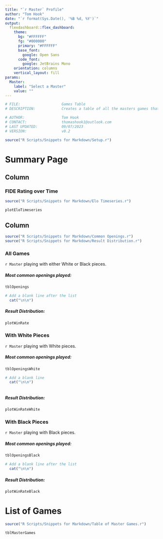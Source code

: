 ```yaml
---
title: "`r Master` Profile"
author: "Tom Hook"
date: "`r format(Sys.Date(), '%B %d, %Y')`"
output: 
  flexdashboard::flex_dashboard:
    theme:
      bg: "#FFFFFF"
      fg: "#000000"
      primary: "#FFFFFF"
      base_font:
        google: Open Sans
      code_font:
        google: JetBrains Mono
    orientation: columns
    vertical_layout: fill
params:
  Master:
    label: "Select a Master"
    value: ""
---
```


```r
# FILE:                   Games Table
# DESCRIPTION:            Creates a table of all the masters games that the users can filter on.

# AUTHOR:                 Tom Hook
# CONTACT:                thomashook1@outlook.com
# LAST UPDATED:           09/07/2023
# VERSION:                v0.2    
```

```r
source("R Scripts/Snippets for Markdown/Setup.r")
```

Summary Page
=====

Column {data-width=600}
-----

### FIDE Rating over Time

```r
source("R Scripts/Snippets for Markdown/Elo Timeseries.r")

plotEloTimeseries
```

Column {.tabset .tabset-fade}
-----

```r
source("R Scripts/Snippets for Markdown/Common Openings.r")
source("R Scripts/Snippets for Markdown/Result Distribution.r")
```

### All Games

`r Master` playing with either White or Black pieces.

##### Most common openings played:

```r
tblOpenings

# Add a blank line after the list
  cat("\n\n")
```

##### Result Distribution:

```r
plotWinRate
```

### With White Pieces

`r Master` playing with White pieces.

##### Most common openings played:

```r
tblOpeningsWhite

# Add a blank line
  cat("\n\n")
  
```

##### Result Distribution:

```r
plotWinRateWhite
```

### With Black Pieces

`r Master` playing with Black pieces.

##### Most common openings played:

```r
tblOpeningsBlack

# Add a blank line after the list
  cat("\n\n")
```

##### Result Distribution:

```r
plotWinRateBlack
```

List of Games
=====

```r
source("R Scripts/Snippets for Markdown/Table of Master Games.r")

tblMasterGames
```
